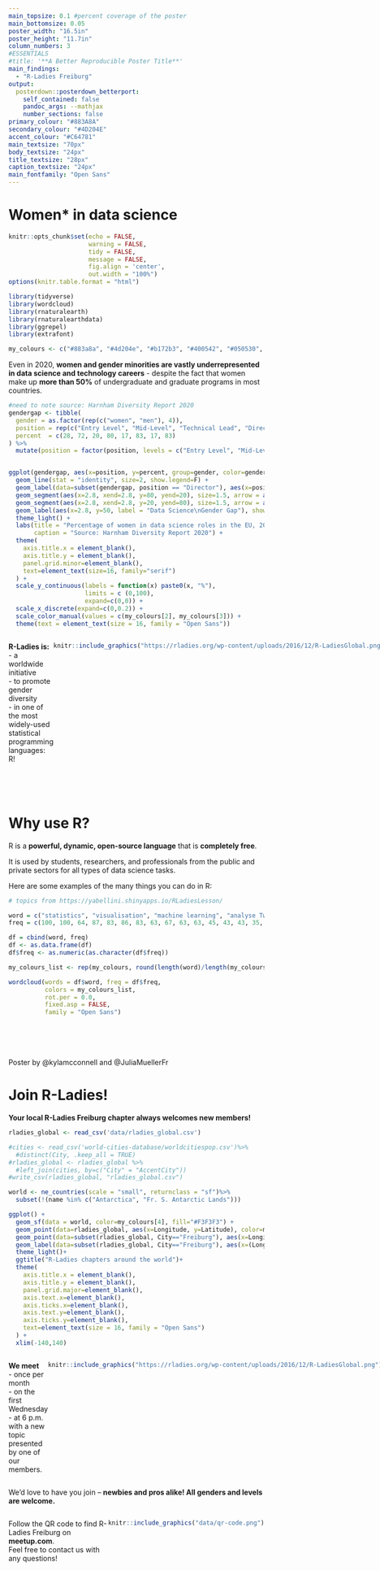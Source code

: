 ```yaml
---
main_topsize: 0.1 #percent coverage of the poster
main_bottomsize: 0.05
poster_width: "16.5in"
poster_height: "11.7in"
column_numbers: 3
#ESSENTIALS
#title: '**A Better Reproducible Poster Title**'
main_findings:
  - "R-Ladies Freiburg" 
output: 
  posterdown::posterdown_betterport:
    self_contained: false
    pandoc_args: --mathjax
    number_sections: false
primary_colour: "#883A8A"
secondary_colour: "#4D204E"
accent_colour: "#C64781"
main_textsize: "70px"
body_textsize: "24px"
title_textsize: "28px"
caption_textsize: "24px"
main_fontfamily: "Open Sans"
---
```

# Women* in data science
```r
knitr::opts_chunk$set(echo = FALSE,
                      warning = FALSE,
                      tidy = FALSE,
                      message = FALSE,
                      fig.align = 'center',
                      out.width = "100%")
options(knitr.table.format = "html") 

library(tidyverse)
library(wordcloud)
library(rnaturalearth)
library(rnaturalearthdata)
library(ggrepel)
library(extrafont)

my_colours <- c("#883a8a", "#4d204e", "#b172b3", "#400542", "#050530", "#40407d", "#69589C", "#5339A0")
```
Even in 2020, **women and gender minorities are vastly underrepresented in data science and technology careers** - despite the fact that women make up **more than 50%** of undergraduate and graduate programs in most countries.  

```r
#need to note source: Harnham Diversity Report 2020
gendergap <- tibble(
  gender = as.factor(rep(c("women", "men"), 4)),
  position = rep(c("Entry Level", "Mid-Level", "Technical Lead", "Director"), each = 2),
  percent  = c(28, 72, 20, 80, 17, 83, 17, 83)
) %>%
  mutate(position = factor(position, levels = c("Entry Level", "Mid-Level", "Technical Lead", "Director")))


ggplot(gendergap, aes(x=position, y=percent, group=gender, color=gender)) +
  geom_line(stat = "identity", size=2, show.legend=F) +
  geom_label(data=subset(gendergap, position == "Director"), aes(x=position, y=percent, label = gender), show.legend=F) +
  geom_segment(aes(x=2.8, xend=2.8, y=80, yend=20), size=1.5, arrow = arrow(), show.legend=F, color="darkgrey")+
  geom_segment(aes(x=2.8, xend=2.8, y=20, yend=80), size=1.5, arrow = arrow(), show.legend=F, color="darkgrey")+
  geom_label(aes(x=2.8, y=50, label = "Data Science\nGender Gap"), show.legend=F, color="darkgrey") +
  theme_light() +
  labs(title = "Percentage of women in data science roles in the EU, 2020",
       caption = "Source: Harnham Diversity Report 2020") +
  theme(
    axis.title.x = element_blank(),
    axis.title.y = element_blank(),
    panel.grid.minor=element_blank(),
    text=element_text(size=16, family="serif")
  ) + 
  scale_y_continuous(labels = function(x) paste0(x, "%"),
                     limits = c (0,100),
                     expand=c(0,0)) +
  scale_x_discrete(expand=c(0,0.2)) + 
  scale_color_manual(values = c(my_colours[2], my_colours[3])) +
  theme(text = element_text(size = 16, family = "Open Sans"))
```

:::: {style="display: flex;"}

::: {}
**R-Ladies is:**  
  - a worldwide initiative   
  - to promote gender diversity  
  - in one of the most widely-used statistical programming languages: R!  
:::

::: {}
```r
knitr::include_graphics("https://rladies.org/wp-content/uploads/2016/12/R-LadiesGlobal.png")
```
:::

::::

<br/>
<br/>

# Why use R?

R is a **powerful, dynamic, open-source language** that is **completely free**.  

It is used by students, researchers, and professionals from the public and private sectors for all types of data science tasks. 

Here are some examples of the many things you can do in R:  

```r
# topics from https://yabellini.shinyapps.io/RLadiesLesson/

word = c("statistics", "visualisation", "machine learning", "analyse Twitter", "sentiment analysis", "neural networks", "digital humanities", "web scraping", "interactive web apps", "distant reading", "graphs", "reproducible science", "deep learning", "geographical data", "data communication", "decision trees", "tidyverse", "data wrangling", "time series", "ggplot", "statistics", "data", "modeling", "design", "analysis", "results")
freq = c(100, 100, 64, 87, 83, 86, 83, 63, 67, 63, 63, 45, 43, 43, 35, 33, 34, 33, 35, 34, 36, 33, 34, 36, 31, 35)

df = cbind(word, freq)
df <- as.data.frame(df)
df$freq <- as.numeric(as.character(df$freq))

my_colours_list <- rep(my_colours, round(length(word)/length(my_colours)))

wordcloud(words = df$word, freq = df$freq,
          colors = my_colours_list,
          rot.per = 0.0,
          fixed.asp = FALSE,
          family = "Open Sans")
```
<br/>
<br/>
<br/>
<br/>
Poster by @kylamcconnell and @JuliaMuellerFr
<br/>

# Join R-Ladies!

**Your local R-Ladies Freiburg chapter always welcomes new members!**  

```r
rladies_global <- read_csv('data/rladies_global.csv') 

#cities <- read_csv('world-cities-database/worldcitiespop.csv')%>%
  #distinct(City, .keep_all = TRUE)
#rladies_global <- rladies_global %>%
  #left_join(cities, by=c("City" = "AccentCity"))
#write_csv(rladies_global, "rladies_global.csv")

world <- ne_countries(scale = "small", returnclass = "sf")%>%
  subset(!(name %in% c("Antarctica", "Fr. S. Antarctic Lands")))

ggplot() +
  geom_sf(data = world, color=my_colours[4], fill="#F3F3F3") +
  geom_point(data=rladies_global, aes(x=Longitude, y=Latitude), color=my_colours[3], size=1)+
  geom_point(data=subset(rladies_global, City=="Freiburg"), aes(x=Longitude, y=Latitude), color="#FCD112", size=3)+
  geom_label(data=subset(rladies_global, City=="Freiburg"), aes(x=(Longitude), y=(Latitude + 20), label = "Freiburg since 03/2019", color="#C64781"), show.legend=F) +
  theme_light()+
  ggtitle("R-Ladies chapters around the world")+
  theme(
    axis.title.x = element_blank(),
    axis.title.y = element_blank(),
    panel.grid.major=element_blank(), 
    axis.text.x=element_blank(),
    axis.ticks.x=element_blank(),
    axis.text.y=element_blank(),
    axis.ticks.y=element_blank(),
    text=element_text(size = 16, family = "Open Sans")
  ) +
  xlim(-140,140)
```

:::: {style="display: flex;"}

::: {}
**We meet**  
  - once per month  
  - on the first Wednesday  
  - at 6 p.m.  
with a new topic presented by one of our members.

:::

::: {}
```r
knitr::include_graphics("https://rladies.org/wp-content/uploads/2016/12/R-LadiesGlobal.png")
```
:::

::::

We'd love to have you join -- **newbies and pros alike! All genders and levels are welcome.**  

:::: {style="display: flex;"}

::: {}
Follow the QR code to find R-Ladies Freiburg on **meetup.com**.  
Feel free to contact us with any questions!  
:::

::: {}
```r
knitr::include_graphics("data/qr-code.png")
```
:::

::::

